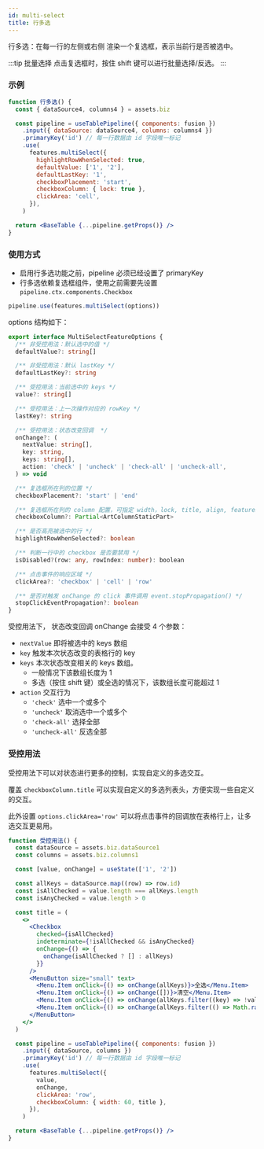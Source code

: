 ```yaml
---
id: multi-select
title: 行多选
---
```


行多选：在每一行的左侧或右侧 渲染一个复选框，表示当前行是否被选中。

:::tip 批量选择
点击复选框时，按住 shift 键可以进行批量选择/反选。
:::

### 示例

```jsx live
function 行多选() {
  const { dataSource4, columns4 } = assets.biz

  const pipeline = useTablePipeline({ components: fusion })
    .input({ dataSource: dataSource4, columns: columns4 })
    .primaryKey('id') // 每一行数据由 id 字段唯一标记
    .use(
      features.multiSelect({
        highlightRowWhenSelected: true,
        defaultValue: ['1', '2'],
        defaultLastKey: '1',
        checkboxPlacement: 'start',
        checkboxColumn: { lock: true },
        clickArea: 'cell',
      }),
    )

  return <BaseTable {...pipeline.getProps()} />
}
```

### 使用方式

- 启用行多选功能之前，pipeline 必须已经设置了 primaryKey
- 行多选依赖复选框组件，使用之前需要先设置 `pipeline.ctx.components.Checkbox`

```jsx
pipeline.use(features.multiSelect(options))
```

options 结构如下：

```ts
export interface MultiSelectFeatureOptions {
  /** 非受控用法：默认选中的值 */
  defaultValue?: string[]

  /** 非受控用法：默认 lastKey */
  defaultLastKey?: string

  /** 受控用法：当前选中的 keys */
  value?: string[]

  /** 受控用法：上一次操作对应的 rowKey */
  lastKey?: string

  /** 受控用法：状态改变回调  */
  onChange?: (
    nextValue: string[],
    key: string,
    keys: string[],
    action: 'check' | 'uncheck' | 'check-all' | 'uncheck-all',
  ) => void

  /** 复选框所在列的位置 */
  checkboxPlacement?: 'start' | 'end'

  /** 复选框所在列的 column 配置，可指定 width，lock, title, align, features 等属性 */
  checkboxColumn?: Partial<ArtColumnStaticPart>

  /** 是否高亮被选中的行 */
  highlightRowWhenSelected?: boolean

  /** 判断一行中的 checkbox 是否要禁用 */
  isDisabled?(row: any, rowIndex: number): boolean

  /** 点击事件的响应区域 */
  clickArea?: 'checkbox' | 'cell' | 'row'

  /** 是否对触发 onChange 的 click 事件调用 event.stopPropagation() */
  stopClickEventPropagation?: boolean
}
```

受控用法下， 状态改变回调 onChange 会接受 4 个参数：

- `nextValue` 即将被选中的 keys 数组
- `key` 触发本次状态改变的表格行的 key
- `keys` 本次状态改变相关的 keys 数组。
  - 一般情况下该数组长度为 1
  - 多选（按住 shift 键）或全选的情况下，该数组长度可能超过 1
- `action` 交互行为
  - `'check'` 选中一个或多个
  - `'uncheck'` 取消选中一个或多个
  - `'check-all'` 选择全部
  - `'uncheck-all'` 反选全部

### 受控用法

受控用法下可以对状态进行更多的控制，实现自定义的多选交互。

覆盖 `checkboxColumn.title` 可以实现自定义的多选列表头，方便实现一些自定义的交互。

此外设置 `options.clickArea='row'` 可以将点击事件的回调放在表格行上，让多选交互更易用。

```jsx live
function 受控用法() {
  const dataSource = assets.biz.dataSource1
  const columns = assets.biz.columns1

  const [value, onChange] = useState(['1', '2'])

  const allKeys = dataSource.map((row) => row.id)
  const isAllChecked = value.length === allKeys.length
  const isAnyChecked = value.length > 0

  const title = (
    <>
      <Checkbox
        checked={isAllChecked}
        indeterminate={!isAllChecked && isAnyChecked}
        onChange={() => {
          onChange(isAllChecked ? [] : allKeys)
        }}
      />
      <MenuButton size="small" text>
        <Menu.Item onClick={() => onChange(allKeys)}>全选</Menu.Item>
        <Menu.Item onClick={() => onChange([])}>清空</Menu.Item>
        <Menu.Item onClick={() => onChange(allKeys.filter((key) => !value.includes(key)))}>反选</Menu.Item>
        <Menu.Item onClick={() => onChange(allKeys.filter(() => Math.random() < 0.4))}>随机选择</Menu.Item>
      </MenuButton>
    </>
  )

  const pipeline = useTablePipeline({ components: fusion })
    .input({ dataSource, columns })
    .primaryKey('id') // 每一行数据由 id 字段唯一标记
    .use(
      features.multiSelect({
        value,
        onChange,
        clickArea: 'row',
        checkboxColumn: { width: 60, title },
      }),
    )

  return <BaseTable {...pipeline.getProps()} />
}
```
